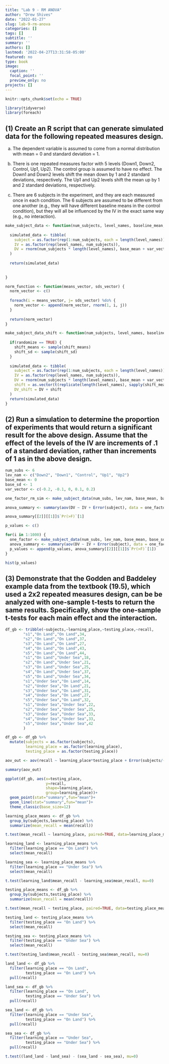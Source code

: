 ```yaml
---
title: "Lab 9 - RM ANOVA"
author: "Drew Shives"
date: "2022-01-27"
slug: lab-9-rm-anova
categories: []
tags: []
subtitle: ''
summary: ''
authors: []
lastmod: '2022-04-27T13:31:58-05:00'
featured: no
type: book
image:
  caption: ''
  focal_point: ''
  preview_only: no
projects: []
---
```


```r
knitr::opts_chunk$set(echo = TRUE)
```

```r
library(tidyverse)
library(foreach)
```

## (1) Create an R script that can generate simulated data for the following repeated measures design.

(a) The dependent variable is assumed to come from a normal distribution with mean = 0 and standard deviation = 1.

(b) There is one repeated measures factor with 5 levels (Down1, Down2, Control, Up1, Up2). The control group is assumed to have no effect. The Down1 and Down2 levels shift the mean down by 1 and 2 standard deviations, respectively. The Up1 and Up2 levels shift the mean up by 1 and 2 standard deviations, respectively.

(c) There are 6 subjects in the experiment, and they are each measured once in each condition. The 6 subjects are assumed to be different from one another (e.g., they will have different baseline means in the control condition), but they will all be influenced by the IV in the exact same way (e.g., no interaction).

```r
make_subject_data <- function(num_subjects, level_names, baseline_mean, baseline_sd, variation_vector) {
  
  simulated_data <- tibble(
    subject = as.factor(rep(1:num_subjects, each = length(level_names))),
    IV = as.factor(rep(level_names, num_subjects)),
    DV = rnorm(num_subjects * length(level_names), base_mean + var_vector, base_sd)
  )
  
  return(simulated_data)
  
  
}
```

```r
norm_function <- function(means_vector, sds_vector) {
  norm_vector <- c()
  
  foreach(i = means_vector, j= sds_vector) %do% {
    norm_vector <- append(norm_vector, rnorm(1, i, j))
  }
  
  return(norm_vector)
}

make_subject_data_shift <- function(num_subjects, level_names, baseline_mean, baseline_sd, variation_vector, shift_means, shift_sd, randomize = FALSE) {
  
  if(randomize == TRUE) {
    shift_means <- sample(shift_means)
    shift_sd <- sample(shift_sd)
  }
  
  simulated_data <- tibble(
    subject = as.factor(rep(1:num_subjects, each = length(level_names))),
    IV = as.factor(rep(level_names, num_subjects)),
    DV = rnorm(num_subjects * length(level_names), base_mean + var_vector, base_sd),
    shift = as.vector(t(replicate(length(level_names), sapply(shift_means, norm_function, sds_vector = shift_sd)))),
    DV_shift = DV + shift
  )
  return(simulated_data)
}

```

## (2) Run a simulation to determine the proportion of experiments that would return a significant result for the above design. Assume that the effect of the levels of the IV are increments of .1 of a standard deviation, rather than increments of 1 as in the above design.

```r

num_subs <- 6
lev_nam <- c("Down2", "Down1", "Control", "Up1", "Up2")
base_mean <- 0
base_sd <- 1
var_vector <- c(-0.2, -0.1, 0, 0.1, 0.2)

one_factor_rm_sim <- make_subject_data(num_subs, lev_nam, base_mean, base_sd, var_vector)

```

```r
anova_summary <- summary(aov(DV ~ IV + Error(subject), data = one_factor_rm_sim))

anova_summary[[2]][[1]]$`Pr(>F)`[1]
```

```r
p_values <- c()

for(i in 1:1000) {
  one_factor <- make_subject_data(num_subs, lev_nam, base_mean, base_sd, var_vector)
  anova_summary <- summary(aov(DV ~ IV + Error(subject), data = one_factor))
  p_values <- append(p_values, anova_summary[[2]][[1]]$`Pr(>F)`[1])
}

hist(p_values)

```

## (3) Demonstrate that the Godden and Baddeley example data from the textbook (19.5), which used a 2x2 repeated measures design, can be be analyzed with one-sample t-tests to return the same results. Specifically, show the one-sample t-tests for each main effect and the interaction.

```r
df_gb <- tribble(~subjects,~learning_place,~testing_place,~recall,
        "s1","On Land","On Land",34,
        "s2","On Land","On Land",37,
        "s3","On Land","On Land",27,
        "s4","On Land","On Land",43,
        "s5","On Land","On Land",44,
        "s1","On Land","Under Sea",18,
        "s2","On Land","Under Sea",21,
        "s3","On Land","Under Sea",25,
        "s4","On Land","Under Sea",37,
        "s5","On Land","Under Sea",34,
        "s1","Under Sea","On Land",14,
        "s2","Under Sea","On Land",21,
        "s3","Under Sea","On Land",31,
        "s4","Under Sea","On Land",27,
        "s5","Under Sea","On Land",32,
        "s1","Under Sea","Under Sea",22,
        "s2","Under Sea","Under Sea",25,
        "s3","Under Sea","Under Sea",33,
        "s4","Under Sea","Under Sea",33,
        "s5","Under Sea","Under Sea",42
        )

df_gb <- df_gb %>%
  mutate(subjects = as.factor(subjects),
         learning_place = as.factor(learning_place),
         testing_place = as.factor(testing_place))

aov_out <- aov(recall ~ learning_place*testing_place + Error(subjects/(learning_place*testing_place)), df_gb)

summary(aov_out)
```

```r
ggplot(df_gb, aes(x=testing_place, 
                  y=recall,
                  shape=learning_place,
                  group=learning_place))+
  geom_point(stat="summary",fun="mean")+
  geom_line(stat="summary",fun="mean")+
  theme_classic(base_size=12)
```

```r
learning_place_means <- df_gb %>%
  group_by(subjects,learning_place) %>%
  summarize(mean_recall = mean(recall))

t.test(mean_recall ~ learning_place, paired=TRUE, data=learning_place_means)

```

```r
learning_land <- learning_place_means %>%
  filter(learning_place == "On Land") %>%
  select(mean_recall)

learning_sea <- learning_place_means %>%
  filter(learning_place == "Under Sea") %>%
  select(mean_recall)

t.test(learning_land$mean_recall - learning_sea$mean_recall, mu=0)

```

```r
testing_place_means <- df_gb %>%
  group_by(subjects,testing_place) %>%
  summarize(mean_recall = mean(recall))

t.test(mean_recall ~ testing_place, paired=TRUE, data=testing_place_means)

```

```r
testing_land <- testing_place_means %>%
  filter(testing_place == "On Land") %>%
  select(mean_recall)

testing_sea <- testing_place_means %>%
  filter(testing_place == "Under Sea") %>%
  select(mean_recall)

t.test(testing_land$mean_recall - testing_sea$mean_recall, mu=0)

```

```r
land_land <- df_gb %>%
  filter(learning_place == "On Land",
         testing_place == "On Land") %>%
  pull(recall)

land_sea <- df_gb %>%
  filter(learning_place == "On Land",
         testing_place == "Under Sea") %>%
  pull(recall)

sea_land <- df_gb %>%
  filter(learning_place == "Under Sea",
         testing_place == "On Land") %>%
  pull(recall)

sea_sea <- df_gb %>%
  filter(learning_place == "Under Sea",
         testing_place == "Under Sea") %>%
  pull(recall)

t.test((land_land - land_sea) - (sea_land - sea_sea), mu=0)
```
